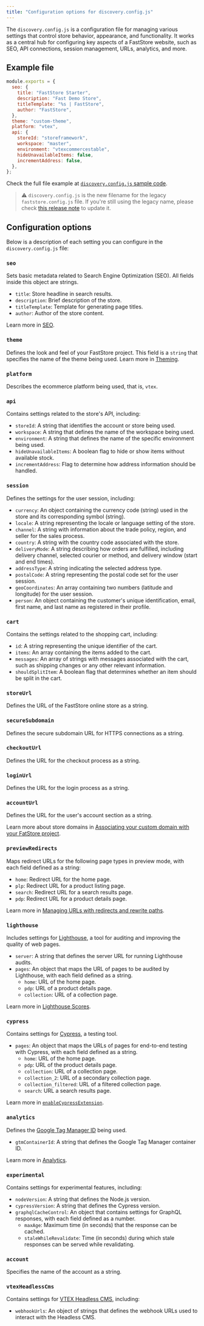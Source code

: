 ```yaml
---
title: "Configuration options for discovery.config.js"
---
```


The `discovery.config.js` is a configuration file for managing various settings that control store behavior, appearance, and functionality. It works as a central hub for configuring key aspects of a FastStore website, such as SEO, API connections, session management, URLs, analytics, and more.

## Example file

```javascript
module.exports = {
  seo: {
    title: "FastStore Starter",
    description: "Fast Demo Store",
    titleTemplate: "%s | FastStore",
    author: "FastStore",
  },
  theme: "custom-theme",
  platform: "vtex",
  api: {
    storeId: "storeframework",
    workspace: "master",
    environment: "vtexcommercestable",
    hideUnavailableItems: false,
    incrementAddress: false,
  },
};
```

Check the full file example at [`discovery.config.js` sample code](https://github.com/vtex-sites/starter.store/blob/main/discovery.config.js).

> ⚠️ `discovery.config.js` is the new filename for the legacy `faststore.config.js` file. If you're still using the legacy name, please check [this release note](https://developers.vtex.com/updates/release-notes/2024-12-16-discovery-config-file) to update it.

## Configuration options

Below is a description of each setting you can configure in the `discovery.config.js` file:

### `seo`
Sets basic metadata related to Search Engine Optimization (SEO). All fields inside this object are strings.
  - `title`: Store headline in search results.
  - `description`: Brief description of the store.
  - `titleTemplate`: Template for generating page titles.
  - `author`: Author of the store content.

Learn more in [SEO](https://developers.vtex.com/docs/guides/faststore/seo).

### `theme`
Defines the look and feel of your FastStore project. This field is a `string` that specifies the name of the theme being used. Learn more in [Theming](https://developers.vtex.com/docs/guides/faststore/using-themes-overview).

### `platform`
Describes the ecommerce platform being used, that is, `vtex`.

### `api`
Contains settings related to the store's API, including:
  - `storeId`: A string that identifies the account or store being used.
  - `workspace`: A string that defines the name of the workspace being used.
  - `environment`: A string that defines the name of the specific environment being used.
  - `hideUnavailableItems`: A boolean flag to hide or show items without available stock.
  - `incrementAddress`: Flag to determine how address information should be handled.

### `session`
Defines the settings for the user session, including:
  - `currency`: An object containing the currency code (string) used in the store and its corresponding symbol (string).
  - `locale`: A string representing the locale or language setting of the store.
  - `channel`: A string with information about the trade policy, region, and seller for the sales process.
  - `country`: A string with the country code associated with the store.
  - `deliveryMode`: A string describing how orders are fulfilled, including delivery channel, selected courier or method, and delivery window (start and end times).
  - `addressType`: A string indicating the selected address type.
  - `postalCode`: A string representing the postal code set for the user session.
  - `geoCoordinates`:  An array containing two numbers (latitude and longitude) for the user session.
  - `person`: An object containing the customer's unique identification, email, first name, and last name as registered in their profile.

### `cart`
Contains the settings related to the shopping cart, including:
  - `id`: A string representing the unique identifier of the cart.
  - `items`: An array containing the items added to the cart.
  - `messages`: An array of strings with messages associated with the cart, such as shipping changes or any other relevant information.
  - `shouldSplitItem`: A boolean flag that determines whether an item should be split in the cart.

### `storeUrl`
Defines the URL of the FastStore online store as a string. 

### `secureSubdomain`
Defines the secure subdomain URL for HTTPS connections as a string.

### `checkoutUrl`
Defines the URL for the checkout process as a string.

### `loginUrl`
Defines the URL for the login process as a string.

### `accountUrl`
Defines the URL for the user's account section as a string.

Learn more about store domains in [Associating your custom domain with your FatStore project](https://developers.vtex.com/docs/guides/faststore/go-live-1-configuring-external-dns#step-4-associating-your-custom-domain-with-your-faststore-project).

### `previewRedirects`
Maps redirect URLs for the following page types in preview mode, with each field defined as a string:
  - `home`: Redirect URL for the home page.
  - `plp`: Redirect URL for a product listing page.
  - `search`: Redirect URL for a search results page.
  - `pdp`: Redirect URL for a product details page.

Learn more in [Managing URLs with redirects and rewrite paths](https://developers.vtex.com/docs/guides/faststore/routing-managing-urls-with-redirects-and-rewrite-paths).

### `lighthouse`
Includes settings for [Lighthouse](https://developer.chrome.com/docs/lighthouse/overview), a tool for auditing and improving the quality of web pages.
  - `server`: A string that defines the server URL for running Lighthouse audits.
  - `pages`: An object that maps the URL of pages to be audited by Lighthouse, with each field defined as a string.
    - `home`: URL of the home page.
    - `pdp`: URL of a product details page.
    - `collection`: URL of a collection page.

Learn more in [Lighthouse Scores](https://developers.vtex.com/docs/guides/faststore/1-onboarding-dashboard#lighthouse-scores).

### `cypress`
Contains settings for [Cypress](https://docs.cypress.io/app/get-started/why-cypress), a testing tool.
  - `pages`: An object that maps the URLs of pages for end-to-end testing with Cypress, with each field defined as a string.
    - `home`: URL of the home page.
    - `pdp`: URL of the product details page.
    - `collection`: URL of a collection page.
    - `collection_2`: URL of a secondary collection page.
    - `collection_filtered`: URL of a filtered collection page.
    - `search`: URL a search results page.

Learn more in [`enableCypressExtension`](https://developers.vtex.com/docs/guides/faststore/project-structure-custom-cypress).

### `analytics`
Defines the [Google Tag Manager ID](https://support.google.com/tagmanager/answer/12326985?hl=en&ref_topic=14595647&sjid=12859079805529639111-SA) being used.
  - `gtmContainerId`: A string that defines the Google Tag Manager container ID.

Learn more in [Analytics](https://developers.vtex.com/docs/guides/faststore/analytics-overview).

### `experimental`
Contains settings for experimental features, including:
  - `nodeVersion`: A string that defines the Node.js version.
  - `cypressVersion`: A string that defines the Cypress version.
  - `graphqlCacheControl`: An object that contains settings for GraphQL responses, with each field defined as a number.
    - `maxAge`: Maximum time (in seconds) that the response can be cached.
    - `staleWhileRevalidate`: Time (in seconds) during which stale responses can be served while revalidating.

### `account`
Specifies the name of the account as a string.

### `vtexHeadlessCms`
Contains settings for [VTEX Headless CMS](https://developers.vtex.com/docs/guides/faststore/headless-cms-overview), including:
  - `webhookUrls`: An object of strings that defines the webhook URLs used to interact with the Headless CMS.
